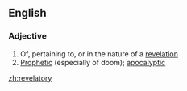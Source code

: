 ==English==

===Adjective===
{{en-adj}}

# Of, pertaining to, or in the nature of a [[revelation]]
# [[prophetic|Prophetic]] (especially of doom); [[apocalyptic]]

[[zh:revelatory]]